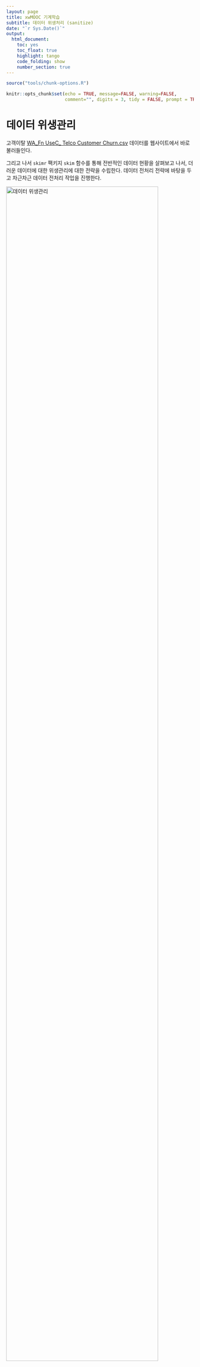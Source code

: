 ```yaml
---
layout: page
title: xwMOOC 기계학습
subtitle: 데이터 위생처리 (sanitize)
date: "`r Sys.Date()`"
output:
  html_document: 
    toc: yes
    toc_float: true
    highlight: tango
    code_folding: show
    number_section: true
---
```

 

``` r
source("tools/chunk-options.R")

knitr::opts_chunk$set(echo = TRUE, message=FALSE, warning=FALSE,
                      comment="", digits = 3, tidy = FALSE, prompt = TRUE, fig.align = 'center')


```


# 데이터 위생관리 {#import-attrition-dataset}

고객이탈 [WA_Fn UseC_ Telco Customer Churn.csv](https://community.watsonanalytics.com/wp-content/uploads/2015/03/WA_Fn-UseC_-Telco-Customer-Churn.csv) 데이터를 
웹사이트에서 바로 불러들인다. 

그리고 나서 `skimr` 팩키지 `skim` 함수를 통해 전반적인 데이터 현황을 살펴보고 나서,
더러운 데이터에 대한 위생관리에 대한 전략을 수립한다. 
데이터 전처리 전략에 바탕을 두고 차근차근 데이터 전처리 작업을 진행한다.

<img src="fig/sanitize-data.png" alt="데이터 위생관리" width="90%" />

더러운 데이터를 멸균하여 깨끗한 상태를 만드는데 다음과 같은 팩키지가 도구로 활용된다.

- `dplyr`
- [`janitor`](https://github.com/sfirke/janitor)
- `forctas`
- `skimr`

# 위생상태 점검 {#attrition-dataset-sanity-check}

전산(IT) 담당자들이 생각하는 잘 정제된 멸균상태의 깨끗한 데이터와 데이터 분석과 모형개발을 위한 
데이터는 차이가 크다. 설사 전산담당자가 보기에 깨끗한 질좋은 데이터라 할지라도 
데이터 과학자가 보기에는 더럽기 그지없는 데이터도 참 많다.

데이터에 대한 위생상태 점검에 들어가보자. 크게 세가지 영역으로 나눠서 살펴본다.

- 변수명: 변수명에 공백, 특수문자, 변수명 규칙 등을 R 문화에 맞게 위생상태를 개선한다.
- 관측점(행): 중복된 관측점(행, 레코드)이 있는지, 결측값이 존재하는지 파악하고 이에 대한 위생개선 대책을 마련한다.
- 변수(열, 칼럼): 자료형이 시각화와 모형개발을 위한 적합한 자료구조인지 파악하고 이상점, 특이 범주에 대한 위생대책도 함께 마련한다.

위생상태 점검을 위해서 [`janitor`](https://github.com/sfirke/janitor) 팩키지 함수를 두루 익혀 사용한다.
결측값 시각화를 위해서 `Amelia` 팩키지 `missmap()` 함수도 함께 사용한다. 

``` r
# 0. 환경설정 ------
library(tidyverse)
library(caret)
library(janitor)
library(ggridges)
library(ggthemes)
library(cowplot)
library(corrplot)
library(corrr)
library(plotly)
library(crosstalk)
library(skimr)
library(viridis)

# 1. 데이터 ------
## 1.1. 데이터 가져오기 -----
churn_dat <- read_csv("https://community.watsonanalytics.com/wp-content/uploads/2015/03/WA_Fn-UseC_-Telco-Customer-Churn.csv")
```

## 변수명  {#import-attrition-dataset-varname}

다양한 방식으로 변수명을 사람들이 나름대로 규칙을 만들어서 데이터에 붙이게 된다.
이를 `janitor` 팩키지 `clean_names()` 함수를 사용해서 R 관계를 따르는 변수명으로 변환시킨다.

<div class = "row">
  <div class = "col-md-6">
**원본 데이터 변수명**

``` r
## 1.2. 데이터 위생점검 -----
### 변수명
names(churn_dat)
```

  </div>
  <div class = "col-md-6">
**R 관계를 따르는 변수명**

``` r
## 1.2. 데이터 위생점검 -----
### 변수명
churn_dat %>% 
    clean_names() %>% 
    names()
```
  </div>
</div>

## 관측점 중복 확인  {#import-attrition-dataset-dedup}

관측점(행)에 중복이 있게 되면 기계학습 모형 함수에서 받아들여지지 않는 경우도 다반사다. 
이를 위해서 중복된 관측점을 제거하는 것이 필요하다. 
이를 위해서 `janitor` 팩키지 `get_dupes()` 함수를 사용해서 중복된 관측점도 위생점검 대상에 포함시킨다.

``` r
### 데이터프레임 행에 대한 위생점검
#### 중복 확인
churn_dat %>% 
    clean_names() %>% 
    get_dupes(customer_id)
```


## 결측점 위생점검 {#import-attrition-dataset-missing}

모든 변수에 대해서 존재하는 결측값에 대해서 `summarize_all()` 함수와 `is.na()` 함수를 사용해서 파악하고,
`Amelia` 팩키지 `missmap()` 함수를 사용해서 시각적으로도 확인한다.

``` r
#### 결측점 확인: total_charges 결측값 제거 
churn_dat %>% 
    summarise_all(funs(sum(is.na(.)))) %>% 
    gather(variable, missing_cnt) %>% 
    arrange(desc(missing_cnt))

# map(churn_df, ~ sum(is.na(.))) %>% keep( function(x) x > 0)

#### 결측값 시각화
Amelia::missmap(churn_dat, main = "결측값과 관측값")
```

## 행과 열에 빈데이터 {#import-attrition-dataset-missing-empty}

`janitor` 팩키지 `remove_empty()` 함수를 사용해서 빈행과 빈열을 점검한다.

``` r
### 데이터프레임 빈 행과 열에 대한 위생점검
churn_dat %>%
    remove_empty(c("rows", "cols")) %>% dim()
```

## 변수별 자료형 확인 {#import-attrition-dataset-variable-class}

`class` 함수를 사용해서 데이터프레임 변수 자료형을 파악한다.

``` r
map_df(churn_dat, class) %>% 
    gather(variable, value) %>% 
    count(value)
```

# 위생점검 결과 보고서 {#import-attrition-dataset-sanity-check-report}

`janitor`, `dplyr`, `Amelia` 등 팩키지를 활용하여 고객이탈 원본 데이터에 대한 위생점검 결과 다음 사항이 파악되어 조치가 필요하다.

1. 변수명이 난잡하여 이를 R 관례에 맞게 조치한다.
1. 키값으로 사용된 변수에 중복 관측점은 없음.
1. 1개 변수(TotalCharges)에 대해서 결측값이 11개 발견되어 조치가 필요함
1. 엑셀에서 흔히 발견되는 빈 행과 열은 존재하지 않음.
1. 변수별 자료형이 문자 자료구조를 갖는 변수가 17 개로 요인(factor)형으로 자료변환이 필요함.
1. 정수형 변수 1개(`senior_citizen`)도 요인(factor)형으로 자료변환이 필요함.

# 멸균 위생작업 실시 {#import-attrition-dataset-sanity}

위생점검 결과 보고서를 바탕으로 변수명 변환, 결측값처리, 문자열 변수 자료변환 등의 일련의 과정을 `sanitize_data()` 함수에 적어 일괄적으로 반영시킨다.

``` r
### 위생점검 결과 반영 코드 
sanitize_data <- function(df) {
    res_df <- df %>% 
        clean_names() %>% 
        select(-customer_id) %>% 
        filter(complete.cases(.)) %>% 
        mutate_if(is.character, as.factor) %>% 
        mutate(senior_citizen = factor(senior_citizen, levels = c(0, 1), labels = c("No", "Yes")))
    return(res_df)
}

churn_df <- sanitize_data(churn_dat)
```

# 모형과 시각화를 위한 작업 {#import-attrition-dataset-task}

원본데이터를 정보기술 영역에서 데이터 과학 영역으로 가져온 후에 위생/멸균 작업을 거쳤다. 다음 단계로 모형과 시각화를 위한 데이터 정제작업을 추가로 수행한다.
이를 위해서 `recipes`와 같은 특별한 팩키지가 동원되기도 하지만, 현재로는 `tidyverse` 팩키지의 핵심기능만 사용해서 모형과 시각화를 위한 데이터 정제작업을 진행한다.

<img src="fig/it-vs-data-science.png" alt="사람과 기계" width="100%" />

## 범주형 변수 [^visualize-multiplot] {#import-attrition-dataset-task-factor}

[^visualize-multiplot]: [stackoverflow - plotting list of plots on one page using ggplot2](https://stackoverflow.com/questions/48066939/plotting-list-of-plots-on-one-page-using-ggplot2)

문자형 변수를 범주형 즉, 요인형(factor) 자료구조로 변환시키게 되면 다양한 연산작업이 가능하다. 대표적인 것이 각 요인별로 수준(level)이 몇개씩인지 파악하고, 최빈값을 갖는 범주가 무엇인지 파악도 가능하다 이를 통해서 불필요한 범주는 없애고 유사 범주는 묶는 작업을 통해 시각화와 모형 개발을 위한 적절한 범주형 변수에 대한 작업을 사전에 취할 수 있다.

### 범주형 변수별 수준 갯수 {#attrition-dataset-task-factor-levels}

`nlevels()` 함수를 통해 범주형 변수별로 수준 갯수를 파악할 수 있다.

``` r
## 1.3. 모형 데이터프레임 -----
### 범주형 데이터
#### 범주형 변수 범주(level) 개수
churn_df %>% 
    select_if(is.factor) %>% 
    summarise_all(nlevels) %>% 
    gather(variable, cnt)
```


### 범주형 변수별 요약통계량 {#attrition-dataset-task-factor-descriptive}

`skim()` 함수에 범주형 변수만 넣어서 단변량 기초 요약통계량 산출도 가능하다. 관심있는 변수(`churn`)와 교차분석은 아래에서 추가로 진행한다.

``` r
#### 범주형 변수 요약 통계량
churn_df %>% 
    select_if(is.factor) %>% 
    skim()
```

### 범주형 변수 시각화 {#attrition-dataset-task-factor-viz-one}

`ggplot` 팩키지와 `tidy evaluation`을 결합하여 고객이탈 변수(`churn`)와 교차하여 시각화도 가능하다. 인용부호를 넣어 변수를 전달하는 경우와 인용부호없이 변수를 전달하는 경우에 따라 달리 확인하고 사용한다.

``` r
#### 범주형 변수
cat_var <- churn_df %>% 
    select_if(is.factor) %>% 
    colnames()

#### 범주형 변수 시각화
visualize_category <- function(variable) {
    # var <- enquo(variable)
    var <- sym(variable)
    churn_df %>% 
        select_if(is.factor) %>% 
        count(!!var, churn) %>% 
        ggplot(aes(x=!!var, y=n, fill=churn)) +
        geom_col() +
        labs(x=rlang::quo_text(var), y="") +
        scale_y_continuous(labels = scales::comma) +
        scale_fill_viridis_d() +
        theme(legend.position = "none") +
        scale_x_discrete(label = function(x) abbreviate(x, minlength=7))
}

# visualize_category(gender)
visualize_category("gender")
```

고객이탈 변수(`churn`)와 교차하여 모든 범주형 변수를 시각화하고자 할 경우 각 범주형 변수를 고객이탈 변수와 교차분석하여 시각화한 객체를 리스트 객체로 담아내고 이를 `multiplot()` 함수의 도움으로 한장에 시각화하여 담아낸다.

``` r
multiplot <- function(..., plotlist=NULL, file, cols=1, layout=NULL) {
    require(grid)
    plots <- c(list(...), plotlist)
    numPlots = length(plots)
    
    if (is.null(layout)) {
        layout <- matrix(seq(1, cols * ceiling(numPlots/cols)), ncol = cols, nrow = ceiling(numPlots/cols))
    }
    
    if (numPlots==1) {
        print(plots[[1]])
    } 
    else {
        grid.newpage()
        pushViewport(viewport(layout = grid.layout(nrow(layout), ncol(layout))))
        for (i in 1:numPlots) {
            matchidx <- as.data.frame(which(layout == i, arr.ind = TRUE))
            print(plots[[i]], vp = viewport(layout.pos.row = matchidx$row, layout.pos.col = matchidx$col))
        }
    }
}

cat_barplot_lst <- map(setdiff(cat_var, "churn"), visualize_category)

multiplot(plotlist=cat_barplot_lst, cols=4)
```

아니요("No")로 범주를 묶는 것이 타당한 것으로 앞선 시각화 결과를 반영하여 범주를 묶는 작업을 해당 범주형 변수별로 작업을 수행하고 나서, 범주형 변수 기술 통계량도 산출해본다.

``` r
#### 범주형 범주 결합
churn_m_df <- churn_df %>% 
    mutate(multiple_lines    = ifelse(str_detect(multiple_lines, "No"), "No", "Yes"),
           internet_service  = ifelse(str_detect(internet_service, "No"), "No", "Yes"),
           online_security   = ifelse(str_detect(online_security, "No"), "No", "Yes"),
           online_backup     = ifelse(str_detect(online_backup, "No"), "No", "Yes"),
           device_protection = ifelse(str_detect(device_protection, "No"), "No", "Yes"),
           tech_support      = ifelse(str_detect(tech_support, "No"), "No", "Yes"),
           streaming_tv      = ifelse(str_detect(streaming_tv, "No"), "No", "Yes"),
           streaming_movies  = ifelse(str_detect(streaming_movies, "No"), "No", "Yes")) 

cat_desc_table <- function(variable) {
    var <- sym(variable)
    churn_m_df %>% 
        tabyl(!!var, churn) %>% 
        adorn_totals("row") %>%
        adorn_percentages("row") %>%
        adorn_pct_formatting() %>%
        adorn_ns() %>%
        adorn_title("combined") %>% 
        tbl_df()
}

# cat_desc_table("gender")

cat_desc_table_list <- map(setdiff(cat_var, "churn"), cat_desc_table)

names(cat_desc_table_list) <- setdiff(cat_var, "churn")

listviewer::jsonedit(cat_desc_table_list)
```

## 연속형 변수 {#attrition-dataset-task-continuous}


### 연속형 변수 교차 시각화 {#attrition-dataset-task-continuous-viz}

`is.numeric()` 함수를 통해 연속형 변수를 발래내고 이를 `churn` 변수와 교차하여 고객이탈별로 연속형 변수에 어떠한 변동이 있는지 시각적으로 확인해본다.

``` r
### 연속형 데이터
cont_var <- churn_df %>% 
    select_if(is.numeric) %>% 
    names()

y_p <- churn_df %>%
    select(cont_var, churn) %>% 
    ggplot(aes(x = churn, fill = churn)) +
    geom_bar(alpha = 0.8) +
    scale_fill_viridis_d() +
    guides(fill = FALSE)

x_p <- churn_df %>%
    select(cont_var, churn) %>% 
    gather(variable, value, -churn) %>%
    ggplot(aes(x = value, y = churn, color = churn, fill = churn)) +
    facet_wrap( ~ variable, scale = "free", ncol = 3) +
    scale_color_viridis_d() +
    scale_fill_viridis_d() +
    geom_density_ridges(alpha = 0.8) +
    guides(fill = FALSE, color = FALSE)

plot_grid(y_p, x_p, rel_widths = c(1,3))
```


### 연속형 변수 기술통계 {#attrition-dataset-task-continuous-descriptive}

고객이탈 유무를 기준으로 연속형 변수에 대한 기술통계를 `skim()` 함수로 산출해 본다.

``` r
churn_df %>% 
    select(cont_var, churn) %>% 
    group_by(churn) %>% 
    skim
```


# 시각화/모형 데이터프레임 {#attrition-dataset-task-viz-model-dataframe}

멸균 위생작업이 완료된 데이터프레임에 대해서 범주형 변수와 연속형 변수로 나누어서 시각화와 모형개발을 위해 적절한 형태로 정제작업을 수행한다. 그리고 나서 이를 저장하여 다음 모형화 작업을 수행하도록 준비한다.

``` r
# 시각화/모형 데이터프레임 정제작업 ------
churn_m_df <- churn_df %>% 
    mutate(multiple_lines    = ifelse(str_detect(multiple_lines, "No"), "No", "Yes"),
           internet_service  = ifelse(str_detect(internet_service, "No"), "No", "Yes"),
           online_security   = ifelse(str_detect(online_security, "No"), "No", "Yes"),
           online_backup     = ifelse(str_detect(online_backup, "No"), "No", "Yes"),
           device_protection = ifelse(str_detect(device_protection, "No"), "No", "Yes"),
           tech_support      = ifelse(str_detect(tech_support, "No"), "No", "Yes"),
           streaming_tv      = ifelse(str_detect(streaming_tv, "No"), "No", "Yes"),
           streaming_movies  = ifelse(str_detect(streaming_movies, "No"), "No", "Yes")) 


# 시각화/모형 데이터프레임 저장 ------

# churn_m_df %>% write_rds("data/churn_m_df.rds")
```